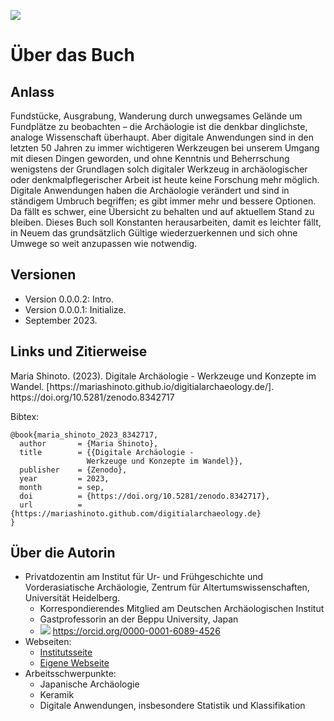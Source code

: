 ![](cover.jpg)

# Über das Buch {.unnumbered}

## Anlass

Fundstücke, Ausgrabung, Wanderung durch unwegsames Gelände um Fundplätze zu beobachten -- die Archäologie ist die denkbar dinglichste, analoge Wissenschaft überhaupt. Aber digitale Anwendungen sind in den letzten 50 Jahren zu immer wichtigeren Werkzeugen bei unserem Umgang mit diesen Dingen geworden, und ohne Kenntnis und Beherrschung wenigstens der Grundlagen solch digitaler Werkzeug in archäologischer oder denkmalpflegerischer Arbeit ist heute keine Forschung mehr möglich. Digitale Anwendungen haben die Archäologie verändert und sind in ständigem Umbruch begriffen; es gibt immer mehr und bessere Optionen. Da fällt es schwer, eine Übersicht zu behalten und auf aktuellem Stand zu bleiben. Dieses Buch soll Konstanten herausarbeiten, damit es leichter fällt, in Neuem das grundsätzlich Gültige wiederzuerkennen und sich ohne Umwege so weit anzupassen wie notwendig.

## Versionen

- Version 0.0.0.2: Intro.
- Version 0.0.0.1: Initialize.
- September 2023.

## Links und Zitierweise

Maria Shinoto. (2023). Digitale Archäologie - Werkzeuge und Konzepte im Wandel. \[https://mariashinoto.github.io/digitialarchaeology.de/\]. https://doi.org/10.5281/zenodo.8342717

Bibtex:

```
@book{maria_shinoto_2023_8342717,
  author       = {Maria Shinoto},
  title        = {{Digitale Archäologie - 
                 Werkzeuge und Konzepte im Wandel}},
  publisher    = {Zenodo},
  year         = 2023,
  month        = sep,
  doi          = {https://doi.org/10.5281/zenodo.8342717},
  url          = {https://mariashinoto.github.com/digitialarchaeology.de}
}
```

## Über die Autorin

-   Privatdozentin am Institut für Ur- und Frühgeschichte und Vorderasiatische Archäologie, Zentrum für Altertumswissenschaften, Universität Heidelberg.
    -   Korrespondierendes Mitglied am Deutschen Archäologischen Institut
    -   Gastprofessorin an der Beppu University, Japan
    -   ![](ORCID-iD_icon-24x24.png) <https://orcid.org/0000-0001-6089-4526>
-   Webseiten:
    -   [Institutsseite](https://www.uni-heidelberg.de/fakultaeten/philosophie/zaw/ufg/mitarbeiter/shinoto_maria.html)
    -   [Eigene Webseite](https://ac.shinoto.net)
-   Arbeitsschwerpunkte:
    -   Japanische Archäologie
    -   Keramik
    -   Digitale Anwendungen, insbesondere Statistik und Klassifikation
